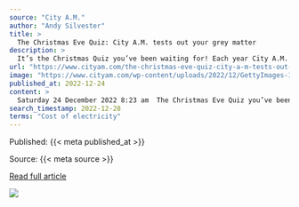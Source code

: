 ```yaml
---
source: "City A.M."
author: "Andy Silvester"
title: >
  The Christmas Eve Quiz: City A.M. tests out your grey matter
description: >
  It’s the Christmas Quiz you’ve been waiting for! Each year City A.M. publishes Deloitte’s economics team’s festive brainteasers, produced as part of their regular Monday briefing. Grab a pen – the answers are at the bottom, and come packed with plenty of extr…
url: "https://www.cityam.com/the-christmas-eve-quiz-city-a-m-tests-out-your-grey-matter/"
image: "https://www.cityam.com/wp-content/uploads/2022/12/GettyImages-1445176126-1.jpg"
published_at: 2022-12-24
content: >
  Saturday 24 December 2022 8:23 am  The Christmas Eve Quiz you’ve been waiting for   It’s the Christmas Quiz you’ve been waiting for! Each year City A.M. publishes Deloitte’s economics team’s festive … [+10293 chars]
search_timestamp: 2022-12-28
terms: "Cost of electricity"
---
```



Published: {{< meta published_at >}}


Source: {{< meta source >}}


[Read full article]({{< meta url >}}){target='_blank'}



![](`r rmarkdown::metadata$image[1]`)
